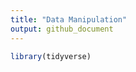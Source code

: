 ```yaml
---
title: "Data Manipulation"
output: github_document
---
```


```r
library(tidyverse)

```




